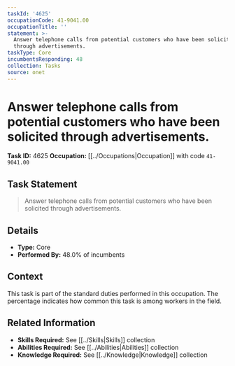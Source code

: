```yaml
---
taskId: '4625'
occupationCode: 41-9041.00
occupationTitle: ''
statement: >-
  Answer telephone calls from potential customers who have been solicited
  through advertisements.
taskType: Core
incumbentsResponding: 48
collection: Tasks
source: onet
---
```

# Answer telephone calls from potential customers who have been solicited through advertisements.

**Task ID:** 4625
**Occupation:** [[../Occupations|Occupation]] with code `41-9041.00`

## Task Statement

> Answer telephone calls from potential customers who have been solicited through advertisements.

## Details

- **Type:** Core
- **Performed By:** 48.0% of incumbents

## Context

This task is part of the standard duties performed in this occupation. The percentage indicates how common this task is among workers in the field.

## Related Information

- **Skills Required:** See [[../Skills|Skills]] collection
- **Abilities Required:** See [[../Abilities|Abilities]] collection
- **Knowledge Required:** See [[../Knowledge|Knowledge]] collection
